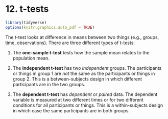 # 12. t-tests

```r
library(tidyverse)
options(knitr.graphics.auto_pdf = TRUE)
```

The t-test looks at difference in means between two things (e.g., groups, time, observations). There are three different types of t-tests:

1.  The **one-sample t-test** tests how the sample mean relates to the population mean.

2.  The **independent t-test** has two *independent* groups. The participants or things in group 1 are *not* the same as the participants or things in group 2. This is a between-subjects design in which different participants are in the two groups.

3.  The **dependent t-test** has *dependent* or *paired* data. The dependent variable is measured at two different times or for two different conditions for all participants or things. This is a within-subjects design in which case the same participants are in both groups.
